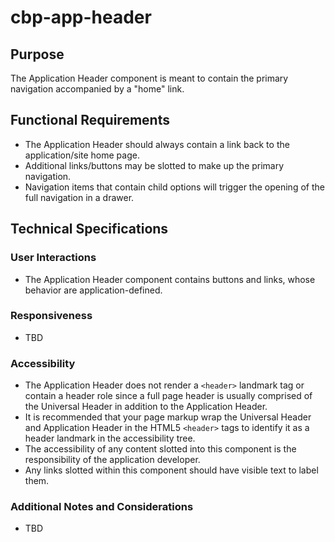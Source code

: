 
<Meta title="Components/Application Header/Specifications" />

# cbp-app-header

## Purpose

The Application Header component is meant to contain the primary navigation accompanied by a "home" link.

## Functional Requirements

* The Application Header should always contain a link back to the application/site home page.
* Additional links/buttons may be slotted to make up the primary navigation.
* Navigation items that contain child options will trigger the opening of the full navigation in a drawer.

## Technical Specifications

### User Interactions

* The Application Header component contains buttons and links, whose behavior are application-defined.

### Responsiveness

* TBD

### Accessibility

* The Application Header does not render a `<header>` landmark tag or contain a header role since a full page header is usually comprised of the Universal Header in addition to the Application Header.
* It is recommended that your page markup wrap the Universal Header and Application Header in the HTML5 `<header>` tags to identify it as a header landmark in the accessibility tree.
* The accessibility of any content slotted into this component is the responsibility of the application developer.
* Any links slotted within this component should have visible text to label them.

### Additional Notes and Considerations

* TBD
